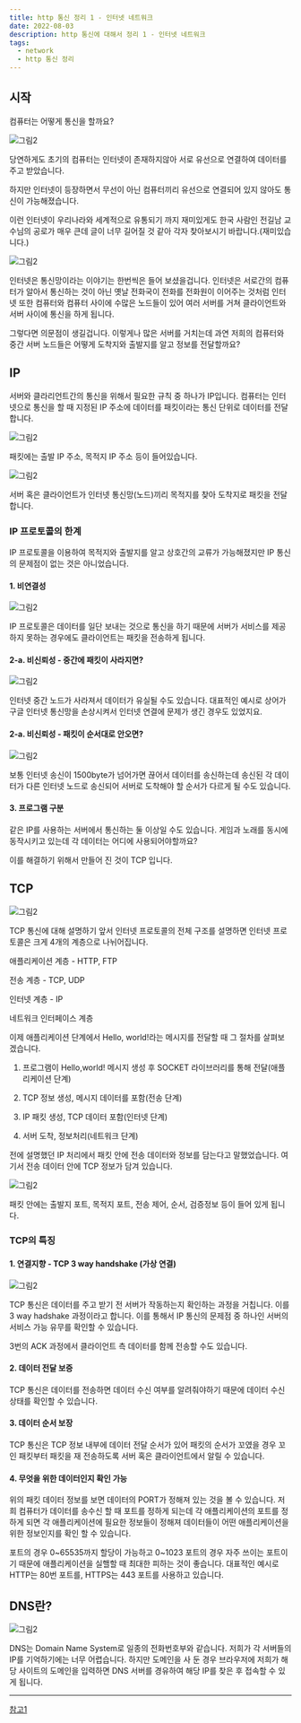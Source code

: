 ```yaml
---
title: http 통신 정리 1 - 인터넷 네트워크
date: 2022-08-03
description: http 통신에 대해서 정리 1 - 인터넷 네트워크
tags:
  - network
  - http 통신 정리
---
```


## 시작

컴퓨터는 어떻게 통신을 할까요?

![그림2](./pic1.png)



당연하게도 초기의 컴퓨터는 인터넷이 존재하지않아 서로 유선으로 연결하여 데이터를 주고 받았습니다.


하지만 인터넷이 등장하면서 무선이 아닌 컴퓨터끼리 유선으로 연결되어 있지 않아도 통신이 가능해졌습니다.

이런 인터넷이 우리나라와 세계적으로 유통되기 까지 재미있게도 한국 사람인 전길남 교수님의 공로가 매우 큰데 글이 너무 길어질 것 같아 각자 찾아보시기 바랍니다.(재미있습니다.)

![그림2](./pic2.png)


인터넷은 통신망이라는 이야기는 한번씩은 들어 보셨을겁니다. 인터넷은 서로간의 컴퓨터가 알아서 통신하는 것이 아닌 옛날 전화국이 전화를 전화원이 이어주는 것처럼 인터넷 또한 컴퓨터와 컴퓨터 사이에 수많은 노드들이 있어 여러 서버를 거쳐 클라이언트와 서버 사이에 통신을 하게 됩니다.

그렇다면 의문점이 생길겁니다. 이렇게나 많은 서버를 거치는데 과연 저희의 컴퓨터와 중간 서버 노드들은 어떻게 도착지와 출발지를 알고 정보를 전달할까요?

## IP

서버와 클라리언트간의 통신을 위해서 필요한 규칙 중 하나가 IP입니다. 컴퓨터는 인터넷으로 통신을 할 때 지정된 IP 주소에 데이터를 패킷이라는 통신 단위로 데이터를 전달합니다.

![그림2](./pic3.png)


패킷에는 출발 IP 주소, 목적지 IP 주소 등이 들어있습니다.

![그림2](./pic4.png)


서버 혹은 클라이언트가 인터넷 통신망(노드)끼리 목적지를 찾아 도착지로 패킷을 전달합니다.

### IP 프로토콜의 한계

IP 프로토콜을 이용하여 목적지와 출발지를 알고 상호간의 교류가 가능해졌지만 IP 통신의 문제점이 없는 것은 아니었습니다.

#### 1. 비연결성

![그림2](./pic5.png)


IP 프로토콜은 데이터를 일단 보내는 것으로 통신을 하기 때문에 서버가 서비스를 제공하지 못하는 경우에도 클라이언트는 패킷을 전송하게 됩니다.

#### 2-a. 비신뢰성 - 중간에 패킷이 사라지면?

![그림2](./pic6.png)


인터넷 중간 노드가 사라져서 데이터가 유실될 수도 있습니다. 대표적인 예시로 상어가 구글 인터넷 통신망을 손상시켜서 인터넷 연결에 문제가 생긴 경우도 있었지요.

#### 2-a. 비신뢰성 - 패킷이 순서대로 안오면?

![그림2](./pic7.png)


보통 인터넷 송신이 1500byte가 넘어가면 끊어서 데이터를 송신하는데 송신된 각 데이터가 다른 인터넷 노드로 송신되어 서버로 도착해야 할 순서가 다르게 될 수도 있습니다.

#### 3. 프로그램 구분

 같은 IP를 사용하는 서버에서 통신하는 둘 이상일 수도 있습니다. 게임과 노래를 동시에 동작시키고 있는데 각 데이터는 어디에 사용되어야할까요?

이를 해결하기 위해서 만들어 진 것이 TCP 입니다.



## TCP

![그림2](./pic8.png)


TCP 통신에 대해 설명하기 앞서 인터넷 프로토콜의 전체 구조를 설명하면 인터넷 프로토콜은 크게 4개의 계층으로 나뉘어집니다.

애플리케이션 계층 - HTTP, FTP

전송 계층 - TCP, UDP

인터넷 계층 - IP

네트워크 인터페이스 계층

이제 애플리케이션 단계에서 Hello, world!라는 메시지를 전달할 때 그 절차를 살펴보겠습니다.

1. 프로그램이 Hello,world! 메시지 생성 후 SOCKET 라이브러리를 통해 전달(애플리케이션 단계)

2. TCP 정보 생성, 메시지 데이터를 포함(전송 단계)

3. IP 패킷 생성, TCP 데이터 포함(인터넷 단계)

4. 서버 도착, 정보처리(네트워크 단계)

전에 설명했던 IP 처리에서 패킷 안에 전송 데이터와 정보를 담는다고 말했었습니다. 여기서 전송 데이터 안에 TCP 정보가 담겨 있습니다.

![그림2](./pic9.png)

패킷 안에는 출발지 포트, 목적지 포트, 전송 제어, 순서, 검증정보 등이 들어 있게 됩니다.

### TCP의 특징

#### 1. 연결지향 - TCP 3 way handshake (가상 연결)

![그림2](./pic10.png)


TCP 통신은 데이터를 주고 받기 전 서버가 작동하는지 확인하는 과정을 거칩니다. 이를 3 way hadshake 과정이라고 합니다. 이를 통해서 IP 통신의 문제점 중 하나인 서버의 서비스 가능 유무를 확인할 수 있습니다.

3번의 ACK 과정에서 클라이언트 측 데이터를 함께 전송할 수도 있습니다.

#### 2. 데이터 전달 보증

TCP 통신은 데이터를 전송하면 데이터 수신 여부를 알려줘야하기 때문에 데이터 수신 상태를 확인할 수 있습니다.

#### 3. 데이터 순서 보장

TCP 통신은 TCP 정보 내부에 데이터 전달 순서가 있어 패킷의 순서가 꼬였을 경우 꼬인 패킷부터 패킷을 재 전송하도록 서버 혹은 클라이언트에서 알릴 수 있습니다.

#### 4. 무엇을 위한 데이터인지 확인 가능

위의 패킷 데이터 정보를 보면 데이터의 PORT가 정해져 있는 것을 볼 수 있습니다. 저희 컴퓨터가 데이터를 송수신 할 때 포트를 정하게 되는데 각 애플리케이션의 포트를 정하게 되면 각 애플리케이션에 필요한 정보들이 정해져 데이터들이 어떤 애플리케이션을 위한 정보인지를 확인 할 수 있습니다.

포트의 경우 0~65535까지 할당이 가능하고 0~1023 포트의 경우 자주 쓰이는 포트이기 때문에 애플리케이션을 실핼할 때 최대한 피하는 것이 좋습니다. 대표적인 예시로 HTTP는 80번 포트를, HTTPS는 443 포트를 사용하고 있습니다.

## DNS란?

![그림2](./pic11.png)


DNS는 Domain Name System로 일종의 전화번호부와 같습니다. 저희가 각 서버들의 IP를 기억하기에는 너무 어렵습니다. 하지만 도메인을 사 둔 경우 브라우저에 저희가 해당 사이트의 도메인을 입력하면 DNS 서버를 경유하여 해당 IP를 찾은 후 접속할 수 있게 됩니다.

---

[참고1](https://www.inflearn.com/course/http-%EC%9B%B9-%EB%84%A4%ED%8A%B8%EC%9B%8C%ED%81%AC/dashboard)